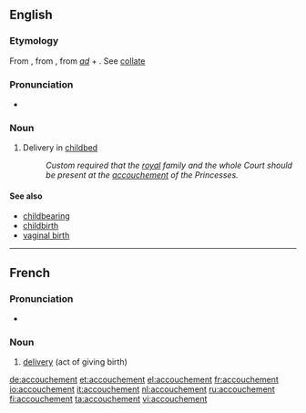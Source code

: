 ==English==

===Etymology===
From {{etyl|fr}} {{term|lang=fr|accoucher||to be delivered of a child, to aid in delivery}}, from {{etyl|fro}} {{term|acouchier||lang=fro|to lay down, put to bed, go to bed}}, from {{etyl|la}} ''[[ad]]'' + {{term|collocare||lang=la|to lay, put, place}}. See [[collate]]

===Pronunciation===
* {{enPR|ä′ksh-mäɴ}}

===Noun===
{{en-noun}}

# Delivery in [[childbed]]
#: ''Custom required that the [[royal]] family and the whole Court should be present at the [[accouchement]] of the Princesses.''

====See also====
* [[childbearing]]
* [[childbirth]]
* [[vaginal birth]]

----

==French==
{{wikipedia|lang=fr}}

===Pronunciation===
* {{audio|Fr-accouchement.ogg|Audio}}

===Noun===
{{infl|fr|noun}}

# [[delivery]] (act of giving birth)

{{tbot entry|French|delivery|2008|December|fr}}

[[de:accouchement]]
[[et:accouchement]]
[[el:accouchement]]
[[fr:accouchement]]
[[io:accouchement]]
[[it:accouchement]]
[[nl:accouchement]]
[[ru:accouchement]]
[[fi:accouchement]]
[[ta:accouchement]]
[[vi:accouchement]]